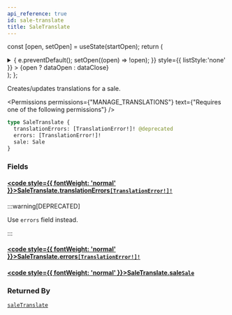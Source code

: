 ```yaml
---
api_reference: true
id: sale-translate
title: SaleTranslate
---
```






const [open, setOpen] = useState(startOpen);
return (
<details {...(open ? { open: true } : {})} className="details" style={{ border:'none', boxShadow:'none', background:'var(--ifm-background-color)' }}>
<summary
onClick={(e) => {
e.preventDefault();
setOpen((open) => !open);
}}
style={{ listStyle:'none' }} >
{open ? dataOpen : dataClose}
</summary>
{open && children}
</details>
);
};

Creates/updates translations for a sale.


<Permissions permissions={"MANAGE_TRANSLATIONS"} text={"Requires one of the following permissions"} />


```graphql
type SaleTranslate {
  translationErrors: [TranslationError!]! @deprecated
  errors: [TranslationError!]!
  sale: Sale
}
```

### Fields

#### [<code style={{ fontWeight: 'normal' }}>SaleTranslate.<b>translationErrors</b></code>](#)<Bullet />[`[TranslationError!]!`](../../../api-reference/miscellaneous/objects/translation-error.mdx) <Badge class="badge badge--deprecated badge--secondary" text="deprecated"/> <Badge class="badge badge--secondary" text="non-null"/> <Badge class="badge badge--secondary" text="object"/> <Badge class="badge badge--secondary" text="miscellaneous"/>

:::warning[DEPRECATED]

Use `errors` field instead.

:::

#### [<code style={{ fontWeight: 'normal' }}>SaleTranslate.<b>errors</b></code>](#)<Bullet />[`[TranslationError!]!`](../../../api-reference/miscellaneous/objects/translation-error.mdx) <Badge class="badge badge--secondary" text="non-null"/> <Badge class="badge badge--secondary" text="object"/> <Badge class="badge badge--secondary" text="miscellaneous"/>

#### [<code style={{ fontWeight: 'normal' }}>SaleTranslate.<b>sale</b></code>](#)<Bullet />[`Sale`](../../../api-reference/discounts/objects/sale.mdx) <Badge class="badge badge--secondary" text="object"/> <Badge class="badge badge--secondary" text="discounts"/>

### Returned By

[`saleTranslate`](../../../api-reference/discounts/mutations/sale-translate.mdx) <Badge class="badge badge--secondary" text="mutation"/>

